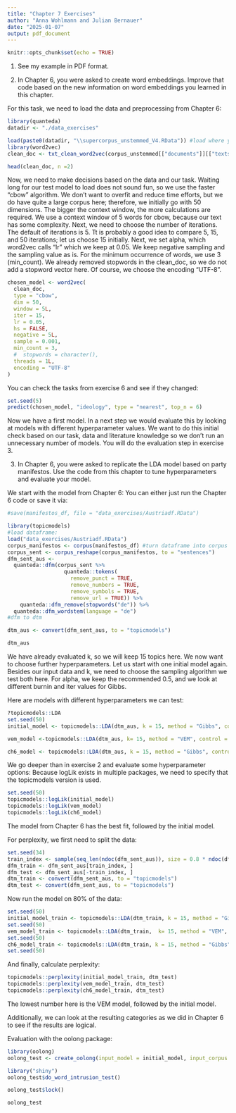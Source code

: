 ```yaml
---
title: "Chapter 7 Exercises"
author: "Anna Wohlmann and Julian Bernauer"
date: "2025-01-07"
output: pdf_document
---
```


```r
knitr::opts_chunk$set(echo = TRUE)
```

1) See my example in PDF format.

2) In Chapter 6, you were asked to create word embeddings. Improve that code based on the new information on word embeddings you learned in this chapter.

For this task, we need to load the data and preprocessing from Chapter 6:

```r
library(quanteda)
datadir <- "./data_exercises"

load(paste0(datadir, "\\supercorpus_unstemmed_V4.RData")) #load where you saved it
library(word2vec)
clean_doc <- txt_clean_word2vec(corpus_unstemmed[["documents"]][["texts"]], ascii = TRUE, alpha = TRUE, tolower = TRUE, trim = TRUE)

```


```r
head(clean_doc, n =2)
```

Now, we need to make decisions based on the data and our task. Waiting long for our test model to load does not sound fun, so we use the faster "cbow" algorithm. We don't want to overfit and reduce time efforts, but we do have quite a large corpus here; therefore, we initially go with 50 dimensions. The bigger the context window, the more calculations are required. We use a context window of 5 words for cbow, because our text has some complexity. Next, we need to choose the number of iterations. The default of iterations is 5. Tt is probably a good idea to compare 5, 15, and 50 iterations; let us choose 15 initially. Next, we set alpha, which word2vec calls "lr" which we keep at 0.05. We keep negative sampling and the sampling value as is. 
For the minimum occurrence of words, we use 3 (min_count). We already removed stopwords in the clean_doc, so we do not add a stopword vector here. Of course, we choose the encoding "UTF-8". 

```r
chosen_model <- word2vec(
  clean_doc,
  type = "cbow",
  dim = 50,
  window = 5L,
  iter = 15,
  lr = 0.05,
  hs = FALSE,
  negative = 5L,
  sample = 0.001,
  min_count = 3,
  #  stopwords = character(),
  threads = 1L,
  encoding = "UTF-8"
)
```

You can check the tasks from exercise 6 and see if they changed:
```r
set.seed(5)
predict(chosen_model, "ideology", type = "nearest", top_n = 6)

```

Now we have a first model. In a next step we would evaluate this by looking at models with different hyperparameter values. We want to do this initial check based on our task, data and literature knowledge so we don't run an unnecessary number of models. You will do the evaluation step in exercise 3.

3) In Chapter 6, you were asked to replicate the LDA model based on party manifestos. Use the code from this chapter to tune hyperparameters and evaluate your model. 

We start with the model from Chapter 6:
You can either just run the Chapter 6 code or save it via:
```r
#save(manifestos_df, file = "data_exercises/Austriadf.RData")
```


```r
library(topicmodels)
#load dataframe:
load("data_exercises/Austriadf.RData")
corpus_manifestos <- corpus(manifestos_df) #turn dataframe into corpus
corpus_sent <- corpus_reshape(corpus_manifestos, to = "sentences") 
dfm_sent_aus <-
  quanteda::dfm(corpus_sent %>%
                  quanteda::tokens(
                    remove_punct = TRUE,
                    remove_numbers = TRUE,
                    remove_symbols = TRUE,
                    remove_url = TRUE)) %>%
    quanteda::dfm_remove(stopwords("de")) %>% 
  quanteda::dfm_wordstem(language = "de")
#dfm to dtm

dtm_aus <- convert(dfm_sent_aus, to = "topicmodels")

dtm_aus
```
We have already evaluated k, so we will keep 15 topics here. We now want to choose further hyperparameters.
Let us start with one initial model again. Besides our input data and k, we need to choose the sampling algorithm we test both here. For alpha, we keep the recommended 0.5, and we look at different burnin and iter values for Gibbs.

Here are models with different hyperparameters we can test:
```r
?topicmodels::LDA
set.seed(50)
initial_model <- topicmodels::LDA(dtm_aus, k = 15, method = "Gibbs", control = list(alpha = 0.5, burnin = 100, iter =1000))

vem_model <-topicmodels::LDA(dtm_aus, k= 15, method = "VEM", control = list(alpha = 0.5)) 

ch6_model <- topicmodels::LDA(dtm_aus, k = 15, method = "Gibbs", control = list(alpha = 0.5, burnin = 1000, iter =3000)) 
```

We go deeper than in exercise 2 and evaluate some hyperparameter options:
Because logLik exists in multiple packages, we need to specify that the topicmodels version is used.

```r
set.seed(50)
topicmodels::logLik(initial_model) 
topicmodels::logLik(vem_model)
topicmodels::logLik(ch6_model)
```
The model from Chapter 6 has the best fit, followed by the initial model.

For perplexity, we first need to split the data:
```r
set.seed(34)
train_index <- sample(seq_len(ndoc(dfm_sent_aus)), size = 0.8 * ndoc(dfm_sent_aus), replace = FALSE)
dfm_train <- dfm_sent_aus[train_index, ]
dfm_test <- dfm_sent_aus[-train_index, ]
dtm_train <- convert(dfm_sent_aus, to = "topicmodels") 
dtm_test <- convert(dfm_sent_aus, to = "topicmodels")
```

Now run the model on 80% of the data:
```r
set.seed(50)
initial_model_train <- topicmodels::LDA(dtm_train, k = 15, method = "Gibbs", control = list(alpha = 0.5, burnin = 100, iter =1000))
set.seed(50)
vem_model_train <- topicmodels::LDA(dtm_train,  k= 15, method = "VEM", control = list(alpha = 0.5)) 
set.seed(50)
ch6_model_train <- topicmodels::LDA(dtm_train, k = 15, method = "Gibbs", control = list(alpha = 0.5, burnin = 1000, iter =3000))
set.seed(50)
```

And finally, calculate perplexity:
```r
topicmodels::perplexity(initial_model_train, dtm_test) 
topicmodels::perplexity(vem_model_train, dtm_test) 
topicmodels::perplexity(ch6_model_train, dtm_test) 
```
The lowest number here is the VEM model, followed by the initial model.

Additionally, we can look at the resulting categories as we did in Chapter 6 to see if the results are logical.

Evaluation with the oolong package:
```r
library(oolong)
oolong_test <- create_oolong(input_model = initial_model, input_corpus = corpus_sent$text)

```
```r
library("shiny")
oolong_test$do_word_intrusion_test()
```
```r
oolong_test$lock()
```
```r
oolong_test
```


